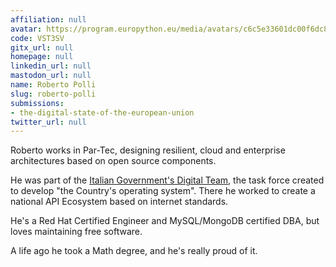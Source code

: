 ```yaml
---
affiliation: null
avatar: https://program.europython.eu/media/avatars/c6c5e33601dc00f6dc863f768e8e5687_buJezj1.jpg
code: VST3SV
gitx_url: null
homepage: null
linkedin_url: null
mastodon_url: null
name: Roberto Polli
slug: roberto-polli
submissions:
- the-digital-state-of-the-european-union
twitter_url: null
---
```


Roberto works in Par-Tec, designing resilient, cloud and enterprise architectures based on open source components.

He was part of the [Italian Government's Digital Team](https://teamdigitale.governo.it/en/mission), the task force created to develop "the Country's operating system". There he worked to create a national API Ecosystem based on internet standards.

He's a Red Hat Certified Engineer and MySQL/MongoDB certified DBA, but loves maintaining free software.

A life ago he took a Math degree, and he's really proud of it.
